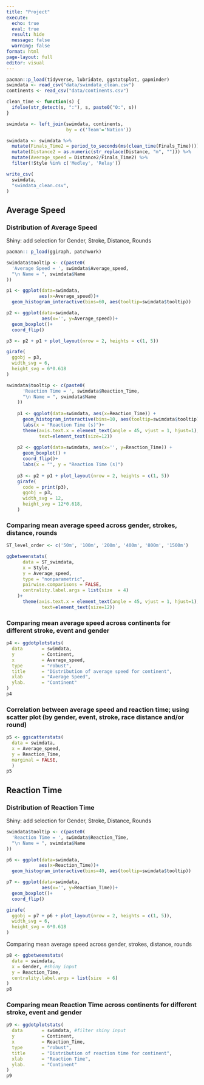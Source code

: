 ```yaml
---
title: "Project"
execute: 
  echo: true
  eval: true
  result: hide
  message: false
  warning: false
format: html
page-layout: full
editor: visual
---
```


```r
pacman::p_load(tidyverse, lubridate, ggstatsplot, gapminder)
swimdata <- read_csv("data/swimdata_clean.csv")
continents <- read_csv("data/continents.csv")
```

```r
clean_time <- function(s) {
  ifelse(str_detect(s, ":"), s, paste0("0:", s))
}
```

```r
swimdata <- left_join(swimdata, continents,
                      by = c('Team'='Nation'))

swimdata <- swimdata %>%
  mutate(Finals_Time2 = period_to_seconds(ms(clean_time(Finals_Time)))) %>%
  mutate(Distance2 = as.numeric(str_replace(Distance, "m", ""))) %>%
  mutate(Average_speed = Distance2/Finals_Time2) %>%
  filter(!Style %in% c('Medley', 'Relay'))

write_csv(
  swimdata,
  "swimdata_clean.csv",
)
```

## Average Speed

### Distribution of Average Speed

Shiny: add selection for Gender, Stroke, Distance, Rounds

```r
pacman:: p_load(ggiraph, patchwork)

swimdata$tooltip <- c(paste0(
  'Average Speed = ', swimdata$Average_speed,
  "\n Name = ", swimdata$Name
))

p1 <- ggplot(data=swimdata,
            aes(x=Average_speed))+
  geom_histogram_interactive(bins=60, aes(tooltip=swimdata$tooltip))

p2 <- ggplot(data=swimdata,
             aes(x='', y=Average_speed))+
  geom_boxplot()+
  coord_flip()

p3 <- p2 + p1 + plot_layout(nrow = 2, heights = c(1, 5))

girafe(
  ggobj = p3,
  width_svg = 6,
  height_svg = 6*0.618
)

```

```r
swimdata$tooltip <- c(paste0(
      'Reaction Time = ', swimdata$Reaction_Time,
      "\n Name = ", swimdata$Name
    ))
    
    p1 <- ggplot(data=swimdata, aes(x=Reaction_Time)) + 
      geom_histogram_interactive(bins=10, aes(tooltip=swimdata$tooltip))+
      labs(x = "Reaction Time (s)")+
      theme(axis.text.x = element_text(angle = 45, vjust = 1, hjust=1),
            text=element_text(size=12))
    
    p2 <- ggplot(data=swimdata, aes(x='', y=Reaction_Time)) +
      geom_boxplot() +
      coord_flip()+
      labs(x = "", y = "Reaction Time (s)")
    
    p3 <- p2 + p1 + plot_layout(nrow = 2, heights = c(1, 5))
    girafe(
      code = print(p3),
      ggobj = p3,
      width_svg = 12,
      height_svg = 12*0.618,
    )
```

### Comparing mean average speed across gender, strokes, distance, rounds

```r
ST_level_order <- c('50m', '100m', '200m', '400m', '800m', '1500m')

ggbetweenstats(
      data = ST_swimdata,
      x = Style,
      y = Average_speed,
      type = "nonparametric",
      pairwise.comparisons = FALSE,
      centrality.label.args = list(size  = 4)
    )+
      theme(axis.text.x = element_text(angle = 45, vjust = 1, hjust=1),
             text=element_text(size=12))
```

### Comparing mean average speed across continents for different stroke, event and gender

```r
p4 <- ggdotplotstats(
  data       = swimdata,
  y          = Continent,
  x          = Average_speed,
  type       = "robust",
  title      = "Distribution of average speed for continent",
  xlab       = "Average Speed",
  ylab.      = "Continent"
)
p4
```

### Correlation between average speed and **reaction time**; using scatter plot (by gender, event, stroke, race distance and/or round) 

```r
p5 <- ggscatterstats(
  data = swimdata,
  x = Average_speed,
  y = Reaction_Time,
  marginal = FALSE,
  )
p5
```

## Reaction Time

### Distribution of Reaction Time

Shiny: add selection for Gender, Stroke, Distance, Rounds

```r
swimdata$tooltip <- c(paste0(
  'Reaction Time = ', swimdata$Reaction_Time,
  "\n Name = ", swimdata$Name
))

p6 <- ggplot(data=swimdata,
            aes(x=Reaction_Time))+
  geom_histogram_interactive(bins=40, aes(tooltip=swimdata$tooltip))

p7 <- ggplot(data=swimdata,
             aes(x='', y=Reaction_Time))+
  geom_boxplot()+
  coord_flip()

girafe(
  ggobj = p7 + p6 + plot_layout(nrow = 2, heights = c(1, 5)),
  width_svg = 6,
  height_svg = 6*0.618
)

```

Comparing mean average speed across gender, strokes, distance, rounds

```r
p8 <- ggbetweenstats(
  data = swimdata,
  x = Gender, #shiny input
  y = Reaction_Time,
  centrality.label.args = list(size  = 6)
)
p8
```

### Comparing mean Reaction Time across continents for different stroke, event and gender

```r
p9 <- ggdotplotstats(
  data       = swimdata, #filter shiny input
  y          = Continent,
  x          = Reaction_Time,
  type       = "robust",
  title      = "Distribution of reaction time for continent",
  xlab       = "Reaction Time",
  ylab.      = "Continent"
)
p9
```
